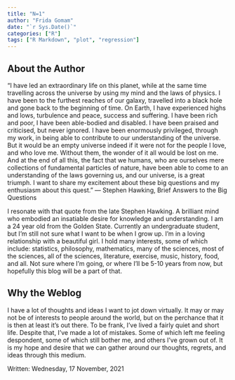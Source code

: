 ```yaml
---
title: "N=1"
author: "Frida Gomam"
date: "`r Sys.Date()`"
categories: ["R"]
tags: ["R Markdown", "plot", "regression"]
---
```


## About the Author

“I have led an extraordinary life on this planet, while at the same time travelling across the universe by using my mind and the laws of physics. I have been to the furthest reaches of our galaxy, travelled into a black hole and gone back to the beginning of time. On Earth, I have experienced highs and lows, turbulence and peace, success and suffering. I have been rich and poor, I have been able-bodied and disabled. I have been praised and criticised, but never ignored. I have been enormously privileged, through my work, in being able to contribute to our understanding of the universe. But it would be an empty universe indeed if it were not for the people I love, and who love me. Without them, the wonder of it all would be lost on me.
And at the end of all this, the fact that we humans, who are ourselves mere collections of fundamental particles of nature, have been able to come to an understanding of the laws governing us, and our universe, is a great triumph. I want to share my excitement about these big questions and my enthusiasm about this quest.” ― Stephen Hawking, Brief Answers to the Big Questions

I resonate with that quote from the late Stephen Hawking. A brilliant mind who embodied an insatiable desire for knowledge and understanding. I am a 24 year old from the Golden State. Currently an undergraduate student, but I'm still not sure what I want to be when I grow up. I'm in a loving relationship with a beautiful girl. I hold many interests, some of which include: statistics, philosophy, mathematics, many of the sciences, most of the sciences, all of the sciences, literature, exercise, music, history, food, and all. Not sure where I'm going, or where I'll be 5-10 years from now, but hopefully this blog will be a part of that.

## Why the Weblog

I have a lot of thoughts and ideas I want to jot down virtually. It may or may not be of interests to people around the world, but on the perchance that it is then at least it's out there. To be frank, I've lived a fairly quiet and short life. Despite that, I've made a lot of mistakes. Some of which left me feeling despondent, some of which still bother me, and others I've grown out of. It is my hope and desire that we can gather around our thoughts, regrets, and ideas through this medium.

Written: Wednesday, 17 November, 2021